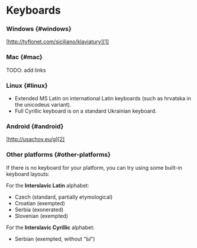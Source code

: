 
# Keyboards

### Windows \{#windows}

[http://tyflonet.com/siciliano/klaviatury][1]

### Mac \{#mac}

TODO: add links

### Linux \{#linux}

- Extended MS Latin on international Latin keyboards (such as hrvatska in the unicodeus variant).
- Full Cyrillic keyboard is on a standard Ukrainian keyboard.

### Android \{#android}

[http://usachov.eu/g][2]

### Other platforms \{#other-platforms}

If there is no keyboard for your platform, you can try using some built-in keyboard layouts:

For the **Interslavic Latin** alphabet:

- Czech (standard, partially etymological)
- Croatian (exempted)
- Serbia (exonerated)
- Slovenian (exempted)

For the **Interslavic Cyrillic** alphabet:

- Serbian (exempted, without "Ы")

<Keyboard />

<KeyboardMobile />

[1]: http://tyflonet.com/siciliano/klaviatury
[2]: http://usachov.eu/g
